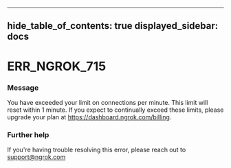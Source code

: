 

---
hide_table_of_contents: true
displayed_sidebar: docs
---


# ERR_NGROK_715

### Message
You have exceeded your limit on connections per minute. This limit will reset within 1 minute. If you expect to continually exceed these limits, please upgrade your plan at https://dashboard.ngrok.com/billing.

<ErrorDetails />



### Further help
If you're having trouble resolving this error, please reach out to [support@ngrok.com](mailto:support@ngrok.com?subject=Help%20with%20ERR_NGROK_715)


